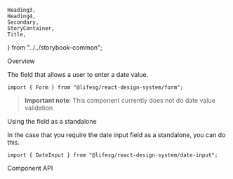     Heading3,
    Heading4,
    Secondary,
    StoryContainer,
    Title,
} from "../../storybook-common";

<Meta title="Form/DateInput" component={Form.DateInput} />

<Title>Form.DateInput</Title>

<Secondary>Overview</Secondary>

The field that allows a user to enter a date value.

```tsx
import { Form } from "@lifesg/react-design-system/form";
```

> **Important note**: This component currently does not do date value validation

<Canvas>
    <Story name="DateInput">
        <StoryContainer>
            <Container>
                <Form.DateInput label="This is the date input" />
                <Form.DateInput
                    label="This is the date input"
                    variant="range"
                />
                <Form.DateInput
                    label="This is the disabled state"
                    disabled
                    variant="range"
                />
                <Form.DateInput
                    label="This is the disabled state with value"
                    disabled
                    variant="range"
                    value="2023-02-10"
                    endValue="2023-04-20"
                />
                <Form.DateInput
                    label="This is the readonly state"
                    readOnly
                    variant="range"
                />
                <Form.DateInput
                    label="This is the error state"
                    errorMessage="Date is required"
                    variant="range"
                />
            </Container>
        </StoryContainer>
    </Story>
</Canvas>

<Heading3>Using the field as a standalone</Heading3>

In the case that you require the date input field as a standalone, you can do this.

```tsx
import { DateInput } from "@lifesg/react-design-system/date-input";
```

<Preview>
    <Story name="Standalone usage">
        <StoryContainer>
            <Container>
                <DateInput
                    variant="range"
                    withButton={true}
                    disabledDates={["2023-03-17", "2023-03-02"]}
                />
            </Container>
        </StoryContainer>
    </Story>
</Preview>

<Secondary>Component API</Secondary>

<PropsTable />

